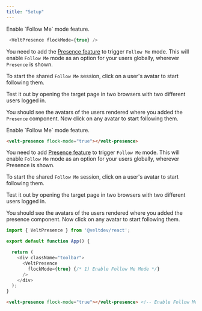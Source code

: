 ```yaml
---
title: "Setup"
---
```




<Tabs>
  <Tab title="React / Next.js">

<Steps titleSize="h2">

<Step title="Enable Follow Me mode on Presence">
Enable `Follow Me` mode feature.

```js
 <VeltPresence flockMode={true} />
```

You need to add the [Presence feature](/realtime-collaboration/presence/overview) to trigger `Follow Me` mode. This will enable `Follow Me` mode as an option for your users globally, wherever `Presence` is shown.

To start the shared `Follow Me` session, click on a user's avatar to start following them.

</Step>

<Step title="Test Integration">
Test it out by opening the target page in two browsers with two different users logged in.

You should see the avatars of the users rendered where you added the `Presence` component. Now click on any avatar to start following them.

</Step>



</Steps>



  </Tab>
  
  <Tab title="HTML">

<Steps titleSize="h2">

<Step title="Enable Follow Me mode on Presence">
Enable `Follow Me` mode feature.

```html
<velt-presence flock-mode="true"></velt-presence>
```

You need to add [Presence feature](/realtime-collaboration/presence/overview) to trigger `Follow Me` mode. This will enable `Follow Me` mode as an option for your users globally, wherever Presence is shown.

To start the shared `Follow Me` session, click on a user's avatar to start following them.

</Step>

<Step title="Test Integration">
Test it out by opening the target page in two browsers with two different users logged in.

You should see the avatars of the users rendered where you added the presence component. Now click on any avatar to start following them.

</Step>


</Steps>





  </Tab>
</Tabs>

<RequestExample>

```js React / Next.js
import { VeltPresence } from '@veltdev/react';

export default function App() {

  return (
    <div className="toolbar">
      <VeltPresence
        flockMode={true} {/* 1) Enable Follow Me Mode */}
      />
    </div>
  );
}
```

```html HTML
<velt-presence flock-mode="true"></velt-presence> <!-- Enable Follow Me Mode -->
```

</RequestExample>
